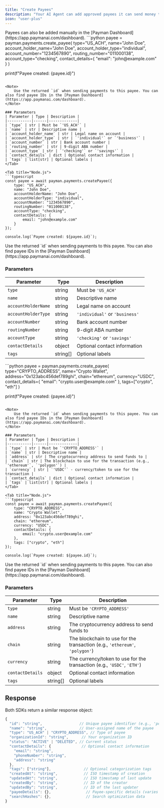 ```yaml
---
title: "Create Payees"
description: "Your AI Agent can add approved payees it can send money to - humans, AI agents, or crypto wallets"
icon: "user-plus"
---
```


<Note>
	Payees can also be added manually in the [Payman
	Dashboard](https://app.paymanai.com/dashboard).
</Note>

<Tabs>
<Tab title="ACH Payee">
<Tabs>
<Tab title="Python">
```python
payee = payman.payments.create_payee(
    type="US_ACH",
    name="John Doe",
    account_holder_name="John Doe",
    account_holder_type="individual",
    account_number="1234567890",
    routing_number="011000138",
    account_type="checking",
    contact_details={
        "email": "john@example.com"
    }
)

print(f"Payee created: {payee.id}")
```

<Note>
    Use the returned `id` when sending payments to this payee. You can also find payee IDs in the [Payman Dashboard](https://app.paymanai.com/dashboard).
</Note>

### Parameters
| Parameter | Type | Description |
|-----------|------|-------------|
| `type` | str | Must be `'US_ACH'` |
| `name` | str | Descriptive name |
| `account_holder_name` | str | Legal name on account |
| `account_holder_type` | str | `'individual'` or `'business'` |
| `account_number` | str | Bank account number |
| `routing_number` | str | 9-digit ABA number |
| `account_type` | str | `'checking'` or `'savings'` |
| `contact_details` | dict | Optional contact information |
| `tags` | list[str] | Optional labels |
</Tab>

<Tab title="Node.js">
```typescript
const payee = await payman.payments.createPayee({
    type: "US_ACH",
    name: "John Doe",
    accountHolderName: "John Doe",
    accountHolderType: "individual",
    accountNumber: "1234567890",
    routingNumber: "011000138",
    accountType: "checking",
    contactDetails: {
        email: "john@example.com"
    }
});

console.log(`Payee created: ${payee.id}`);
```

<Note>
	Use the returned `id` when sending payments to this payee. You can also find
	payee IDs in the [Payman Dashboard](https://app.paymanai.com/dashboard).
</Note>

### Parameters

| Parameter           | Type     | Description                    |
| ------------------- | -------- | ------------------------------ |
| `type`              | string   | Must be `'US_ACH'`             |
| `name`              | string   | Descriptive name               |
| `accountHolderName` | string   | Legal name on account          |
| `accountHolderType` | string   | `'individual'` or `'business'` |
| `accountNumber`     | string   | Bank account number            |
| `routingNumber`     | string   | 9-digit ABA number             |
| `accountType`       | string   | `'checking'` or `'savings'`    |
| `contactDetails`    | object   | Optional contact information   |
| `tags`              | string[] | Optional labels                |

</Tab>
</Tabs>
</Tab>


<Tab title="Crypto Payee">
<Tabs>
<Tab title="Python">
```python
payee = payman.payments.create_payee(
    type="CRYPTO_ADDRESS",
    name="Crypto Wallet",
    address="0x123abc456def789ghi",
    chain="ethereum",
    currency="USDC",
    contact_details={
        "email": "crypto.user@example.com"
    },
    tags=["crypto", "eth"]
)

print(f"Payee created: {payee.id}")
```

<Note>
    Use the returned `id` when sending payments to this payee. You can also find payee IDs in the [Payman Dashboard](https://app.paymanai.com/dashboard).
</Note>

### Parameters
| Parameter | Type | Description |
|-----------|------|-------------|
| `type` | str | Must be `'CRYPTO_ADDRESS'` |
| `name` | str | Descriptive name |
| `address` | str | The cryptocurrency address to send funds to |
| `chain` | str | The blockchain to use for the transaction (e.g., `'ethereum'`, `'polygon'`) |
| `currency` | str | `'USDC'` - currency/token to use for the transaction |
| `contact_details` | dict | Optional contact information |
| `tags` | list[str] | Optional labels |
</Tab>

<Tab title="Node.js">
```typescript
const payee = await payman.payments.createPayee({
    type: "CRYPTO_ADDRESS",
    name: "Crypto Wallet",
    address: "0x123abc456def789ghi",
    chain: "ethereum",
    currency: "USDC",
    contactDetails: {
        email: "crypto.user@example.com"
    },
    tags: ["crypto", "eth"]
});

console.log(`Payee created: ${payee.id}`);
```

<Note>
	Use the returned `id` when sending payments to this payee. You can also find
	payee IDs in the [Payman Dashboard](https://app.paymanai.com/dashboard).
</Note>

### Parameters

| Parameter       | Type     | Description                                                          |
| --------------- | -------- | -------------------------------------------------------------------- |
| `type`          | string   | Must be `'CRYPTO_ADDRESS'`                                           |
| `name`          | string   | Descriptive name                                                     |
| `address`       | string   | The cryptocurrency address to send funds to                           |
| `chain`         | string   | The blockchain to use for the transaction (e.g., `'ethereum'`, `'polygon'`) |
| `currency`      | string   | The currency/token to use for the transaction (e.g., `'USDC'`, `'ETH'`) |
| `contactDetails`| object   | Optional contact information                                         |
| `tags`          | string[] | Optional labels                                                      |

</Tab>
</Tabs>
</Tab>
</Tabs>

## Response

Both SDKs return a similar response object:

```typescript
{
  "id": "string",                 // Unique payee identifier (e.g., 'pd-1f001934-7...')
  "name": "string",               // User-assigned name of the payee
  "type": "US_ACH" | "CRYPTO_ADDRESS", // Type of payee
  "organizationId": "string",      // Your organization ID
  "status": "ACTIVE" | "DELETED", // Current status
  "contactDetails": {              // Optional contact information
    "email": "string",
    "phoneNumber": "string",
    "address": "string"
  },
  "tags": ["string"],               // Optional categorization tags
  "createdAt": "string",            // ISO timestamp of creation
  "updatedAt": "string",            // ISO timestamp of last update
  "createdBy": "string",            // ID of the creator
  "updatedBy": "string",            // ID of the last updater
  "payeeDetails": {},                // Payee-specific details (varies by type)
  "searchHashes": {},                // Search optimization data
}
```